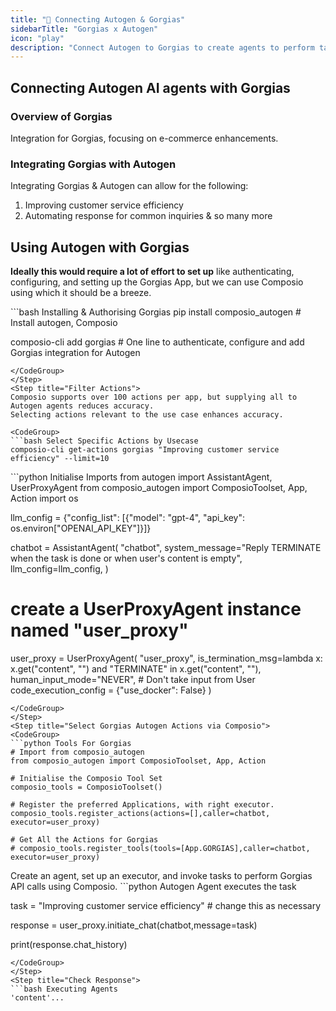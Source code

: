 ```yaml
---
title: "🚀 Connecting Autogen & Gorgias"
sidebarTitle: "Gorgias x Autogen"
icon: "play"
description: "Connect Autogen to Gorgias to create agents to perform tasks using natural language"
---
```


## Connecting Autogen AI agents with Gorgias

### Overview of Gorgias

Integration for Gorgias, focusing on e-commerce enhancements.

### Integrating Gorgias with Autogen

Integrating Gorgias & Autogen can allow for the following:

1. Improving customer service efficiency
2. Automating response for common inquiries
& so many more

## Using Autogen with Gorgias

<Steps>
<Step title="Setting Up the Environment">

**Ideally this would require a lot of effort to set up** like authenticating, configuring, and setting up the Gorgias App, but we can use Composio using which it should be a breeze.

<CodeGroup>
```bash Installing & Authorising Gorgias
pip install composio_autogen # Install autogen, Composio 

composio-cli add gorgias # One line to authenticate, configure and add Gorgias integration for Autogen
```
</CodeGroup>
</Step>
<Step title="Filter Actions">
Composio supports over 100 actions per app, but supplying all to Autogen agents reduces accuracy.
Selecting actions relevant to the use case enhances accuracy.

<CodeGroup>
```bash Select Specific Actions by Usecase
composio-cli get-actions gorgias "Improving customer service efficiency" --limit=10
```
</CodeGroup>

</Step>
<Step title="Import Base Packages">

<CodeGroup>
```python Initialise Imports
from autogen import AssistantAgent, UserProxyAgent
from composio_autogen import ComposioToolset, App, Action
import os

llm_config = {"config_list": [{"model": "gpt-4", "api_key": os.environ["OPENAI_API_KEY"]}]}

chatbot = AssistantAgent(
    "chatbot",
    system_message="Reply TERMINATE when the task is done or when user's content is empty",
    llm_config=llm_config,
)

# create a UserProxyAgent instance named "user_proxy"
user_proxy = UserProxyAgent(
    "user_proxy",
    is_termination_msg=lambda x: x.get("content", "") and "TERMINATE" in x.get("content", ""),
    human_input_mode="NEVER", # Don't take input from User
    code_execution_config = {"use_docker": False}
)
```
</CodeGroup>
</Step>
<Step title="Select Gorgias Autogen Actions via Composio">
<CodeGroup>
```python Tools For Gorgias
# Import from composio_autogen
from composio_autogen import ComposioToolset, App, Action

# Initialise the Composio Tool Set
composio_tools = ComposioToolset()

# Register the preferred Applications, with right executor. 
composio_tools.register_actions(actions=[],caller=chatbot, executor=user_proxy)

# Get All the Actions for Gorgias
# composio_tools.register_tools(tools=[App.GORGIAS],caller=chatbot, executor=user_proxy) 
```
</CodeGroup>
</Step>
<Step title="Execute the Agent">
Create an agent, set up an executor, and invoke tasks to perform Gorgias API calls using Composio. 
<CodeGroup>
```python Autogen Agent executes the task

task = "Improving customer service efficiency" # change this as necessary

response = user_proxy.initiate_chat(chatbot,message=task)

print(response.chat_history)
```
</CodeGroup>
</Step>
<Step title="Check Response">
```bash Executing Agents
'content'...
```
</Step>
</Steps>
